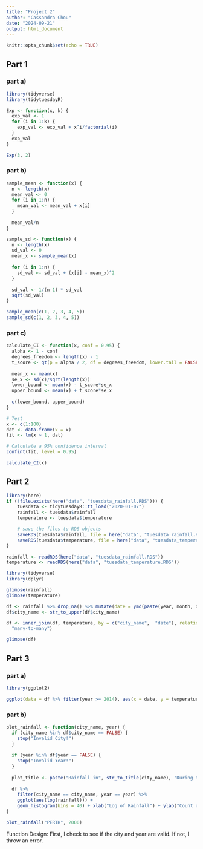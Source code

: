 ```yaml
---
title: "Project 2"
author: "Cassandra Chou"
date: "2024-09-21"
output: html_document
---
```


```r
knitr::opts_chunk$set(echo = TRUE)
```

## Part 1
### part a)
```r
library(tidyverse)
library(tidytuesdayR)

Exp <- function(x, k) {
  exp_val <- 1
  for (i in 1:k) {
    exp_val <- exp_val + x^i/factorial(i)
  }
  exp_val
}

Exp(3, 2)

```
### part b)
```r
sample_mean <- function(x) {
  n <- length(x)
  mean_val <- 0
  for (i in 1:n) {
    mean_val <- mean_val + x[i]
  }
  
  mean_val/n
}

sample_sd <- function(x) {
  n <- length(x)
  sd_val <- 0
  mean_x <- sample_mean(x)
  
  for (i in 1:n) {
    sd_val <- sd_val + (x[i] - mean_x)^2
  }
  
  sd_val <- 1/(n-1) * sd_val
  sqrt(sd_val)
}

sample_mean(c(1, 2, 3, 4, 5))
sample_sd(c(1, 2, 3, 4, 5))

```


### part c)
```r
calculate_CI <- function(x, conf = 0.95) {
  alpha <- 1 - conf
  degrees_freedom <- length(x) - 1
  t_score <- qt(p = alpha / 2, df = degrees_freedom, lower.tail = FALSE)
  
  mean_x <- mean(x)
  se_x <- sd(x)/sqrt(length(x))
  lower_bound <- mean(x) - t_score*se_x
  upper_bound <- mean(x) + t_score*se_x
  
  c(lower_bound, upper_bound)
}

# Test
x <- c(1:100)
dat <- data.frame(x = x)
fit <- lm(x ~ 1, dat)

# Calculate a 95% confidence interval
confint(fit, level = 0.95)

calculate_CI(x)

```

## Part 2
```r
library(here)
if (!file.exists(here("data", "tuesdata_rainfall.RDS"))) {
    tuesdata <- tidytuesdayR::tt_load("2020-01-07")
    rainfall <- tuesdata$rainfall
    temperature <- tuesdata$temperature

    # save the files to RDS objects
    saveRDS(tuesdata$rainfall, file = here("data", "tuesdata_rainfall.RDS"))
    saveRDS(tuesdata$temperature, file = here("data", "tuesdata_temperature.RDS"))
}

rainfall <- readRDS(here("data", "tuesdata_rainfall.RDS"))
temperature <- readRDS(here("data", "tuesdata_temperature.RDS"))

library(tidyverse)
library(dplyr)

glimpse(rainfall)
glimpse(temperature)

```

```r
df <- rainfall %>% drop_na() %>% mutate(date = ymd(paste(year, month, day, sep = "-"))) %>% select(-month, -day)
df$city_name <- str_to_upper(df$city_name)

df <- inner_join(df, temperature, by = c("city_name",  "date"), relationship =
  "many-to-many")

glimpse(df)

```

## Part 3
### part a)
```r
library(ggplot2)

ggplot(data = df %>% filter(year >= 2014), aes(x = date, y = temperature)) + geom_point(aes(color = temp_type)) + facet_wrap(~city_name) + labs(title = "Temperature over Time, Sorted by City", color = "Temperature Type") + xlab("Date") + ylab("Temperature")

```


### part b)
```r
plot_rainfall <- function(city_name, year) {
  if (city_name %in% df$city_name == FALSE) {
    stop("Invalid City!")
  }
  
  if (year %in% df$year == FALSE) {
    stop("Invalid Year!")
  }
  
  plot_title <- paste("Rainfall in", str_to_title(city_name), "During the Year", year, sep = " ")
  
  df %>%
    filter(city_name == city_name, year == year) %>%
    ggplot(aes(log(rainfall))) +
    geom_histogram(bins = 40) + xlab("Log of Rainfall") + ylab("Count of Places/Times with Rainfall") + labs(title = plot_title)
}

plot_rainfall("PERTH", 2000)

```

Function Design: First, I check to see if the city and year are valid. If not, I throw an error.



